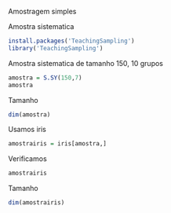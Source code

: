  
Amostragem simples

Amostra sistematica
```{r}
install.packages('TeachingSampling')
library('TeachingSampling')
```
Amostra sistematica de tamanho 150, 10 grupos
```{r}
amostra = S.SY(150,7)
amostra
```
Tamanho
```{r}
dim(amostra)
```
Usamos iris
```{r}
amostrairis = iris[amostra,]
```
Verificamos
```{r}
amostrairis
```
Tamanho
```{r}
dim(amostrairis)
```

